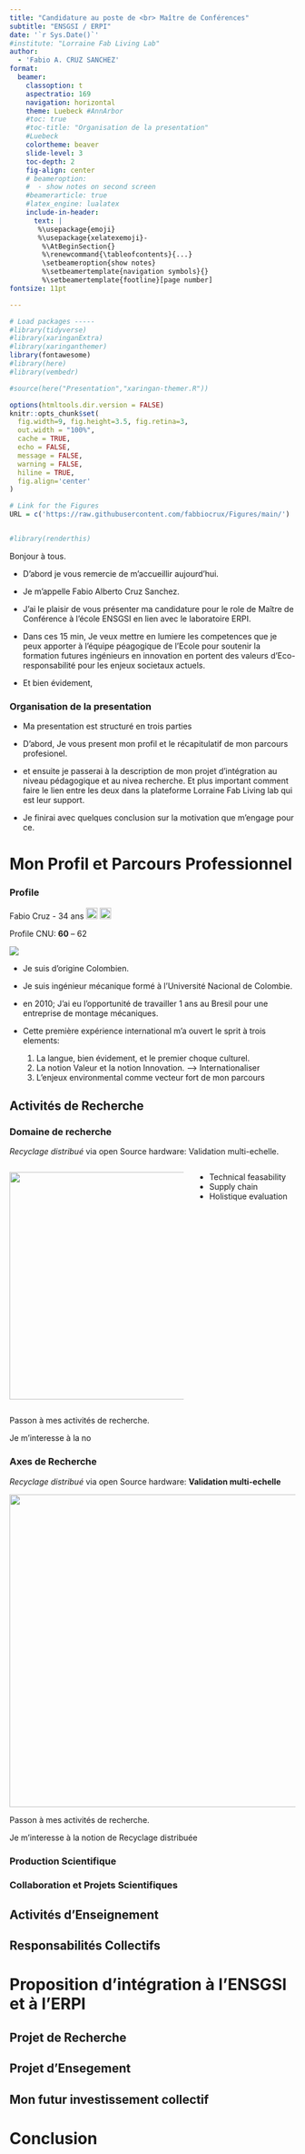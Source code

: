```yaml
---
title: "Candidature au poste de <br> Maître de Conférences"
subtitle: "ENSGSI / ERPI"  
date: '`r Sys.Date()`'
#institute: "Lorraine Fab Living Lab"
author: 
  - 'Fabio A. CRUZ SANCHEZ'
format: 
  beamer: 
    classoption: t
    aspectratio: 169
    navigation: horizontal
    theme: Luebeck #AnnArbor
    #toc: true
    #toc-title: "Organisation de la presentation"
    #Luebeck
    colortheme: beaver
    slide-level: 3
    toc-depth: 2
    fig-align: center
    # beameroption: 
    #  - show notes on second screen
    #beamerarticle: true
    #latex_engine: lualatex
    include-in-header: 
      text: |
       %\usepackage{emoji}
       %\usepackage{xelatexemoji}-
        %\AtBeginSection{}
        %\renewcommand{\tableofcontents}{...}
        \setbeameroption{show notes}
        %\setbeamertemplate{navigation symbols}{}
        %\setbeamertemplate{footline}[page number]
fontsize: 11pt  

---
```



```r
# Load packages -----
#library(tidyverse)
#library(xaringanExtra)
#library(xaringanthemer)
library(fontawesome)
#library(here)
#library(vembedr)

#source(here("Presentation","xaringan-themer.R"))

options(htmltools.dir.version = FALSE)
knitr::opts_chunk$set(
  fig.width=9, fig.height=3.5, fig.retina=3,
  out.width = "100%",
  cache = TRUE,
  echo = FALSE,
  message = FALSE, 
  warning = FALSE,
  hiline = TRUE,
  fig.align='center'
)

# Link for the Figures
URL = c('https://raw.githubusercontent.com/fabbiocrux/Figures/main/')


#library(renderthis)

```



::: notes
Bonjour à tous.

- D’abord je vous remercie de m’accueillir aujourd’hui.

- Je m'appelle Fabio Alberto Cruz Sanchez. 

- J’ai le plaisir de vous présenter ma candidature pour le role de Maître de Conférence à l’école ENSGSI en lien avec le laboratoire ERPI.

- Dans ces 15 min, Je veux mettre en lumiere les competences que je peux apporter à l'équipe péagogique de l'Ecole pour soutenir la formation futures ingénieurs en innovation en portent des valeurs d'Eco-responsabilité pour les enjeux societaux actuels.

- Et bien évidement, 
:::




### Organisation de la presentation {.plain}

\tableofcontents


::: notes
- Ma presentation est structuré en trois parties

- D'abord, Je vous present mon profil et le récapitulatif de mon parcours profesionel. 

- et ensuite je passerai à la description de mon projet d’intégration au niveau pédagogique et au nivea recherche. Et plus important comment faire le lien entre les deux dans la plateforme Lorraine Fab Living lab qui est leur support.

- Je finirai avec quelques conclusion sur la motivation que m'engage pour ce. 


:::


# Mon Profil et Parcours Professionnel

### Profile

Fabio Cruz - 34 ans 
![](Figures/icons/flag-colombia.png){width=20} ![](Figures/icons/flag-france.png){width=20} 

Profile CNU: **60** – 62 

\hfill

![](Figures/Fabio-timeline.jpg)

::: notes

- Je suis d'origine Colombien. 
- Je suis ingénieur mécanique formé à l’Université Nacional de Colombie.
- en 2010; J’ai eu l’opportunité de travailler 1 ans au Bresil pour une entreprise de montage mécaniques.
- Cette première expérience international m’a ouvert le sprit à trois elements:

  1. La langue, bien évidement, et le premier choque culturel.
  2. La notion Valeur et la notion Innovation. --> Internationaliser
  3. L'enjeux environmental comme vecteur fort de mon parcours

:::


## Activités de Recherche

### Domaine de recherche 

*Recyclage distribué* via open Source hardware: Validation multi-echelle.
\vspace{10pt}

:::: {.columns}
::: {.column width="70%" align=center}
![ ](Figures/slides/DRAM-00.png){width=400}
:::

::: {.column width="40%" align=center}
 - Technical feasability
 - Supply chain 
 - Holistique evaluation
:::

::::





::: notes
Passon à mes activités de recherche.

Je m'interesse à la no
:::

### Axes de Recherche 

*Recyclage distribué* via open Source hardware: **Validation multi-echelle**
\vspace{10pt}

![](Figures/slides/Axes-recherche.jpg){width=550}

::: notes
Passon à mes activités de recherche.

Je m'interesse à la notion de Recyclage distribuée
:::


### Production Scientifique


### Collaboration et Projets Scientifiques





## Activités d'Enseignement


## Responsabilités Collectifs


# Proposition d'intégration à l'ENSGSI et à l'ERPI 

## Projet de Recherche

## Projet d'Ensegement

## Mon futur investissement collectif

# Conclusion

